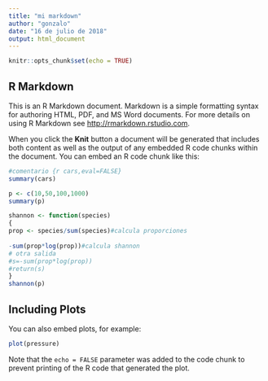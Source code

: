 ```yaml
---
title: "mi markdown"
author: "gonzalo"
date: "16 de julio de 2018"
output: html_document
---
```


```r
knitr::opts_chunk$set(echo = TRUE)
```

## R Markdown

This is an R Markdown document. Markdown is a simple formatting syntax for authoring HTML, PDF, and MS Word documents. For more details on using R Markdown see <http://rmarkdown.rstudio.com>.

When you click the **Knit** button a document will be generated that includes both content as well as the output of any embedded R code chunks within the document. You can embed an R code chunk like this:


```r
#comentario {r cars,eval=FALSE}
summary(cars)
```

```r
p <- c(10,50,100,1000)
summary(p)

shannon <- function(species)
{
prop <- species/sum(species)#calcula proporciones  
  
-sum(prop*log(prop))#calcula shannon
# otra salida
#s=-sum(prop*log(prop))
#return(s)
}
shannon(p)
```



## Including Plots

You can also embed plots, for example:

```r
plot(pressure)
```


Note that the `echo = FALSE` parameter was added to the code chunk to prevent printing of the R code that generated the plot.
